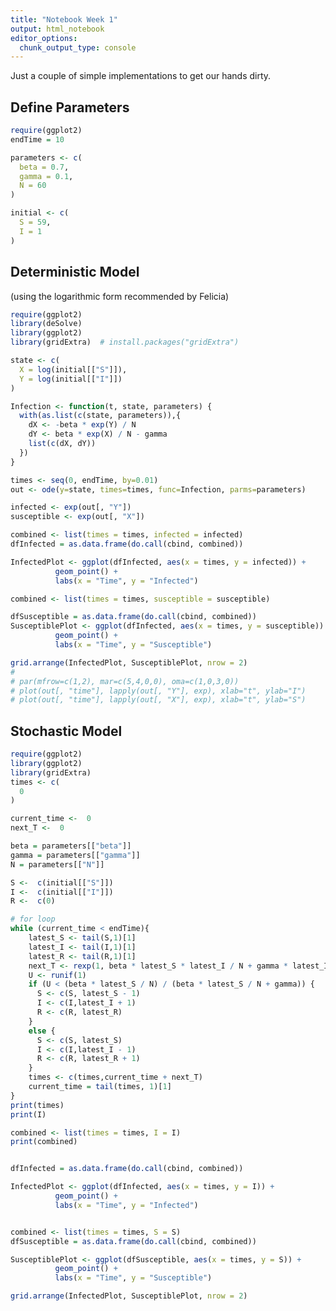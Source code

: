 ```yaml
---
title: "Notebook Week 1"
output: html_notebook
editor_options: 
  chunk_output_type: console
---
```


Just a couple of simple implementations to get our hands dirty.

## Define Parameters

```r
require(ggplot2)
endTime = 10

parameters <- c(
  beta = 0.7,
  gamma = 0.1,
  N = 60
)

initial <- c(
  S = 59,
  I = 1
)
```

## Deterministic Model

(using the logarithmic form recommended by Felicia)

```r
require(ggplot2)
library(deSolve)
library(ggplot2)
library(gridExtra)  # install.packages("gridExtra")

state <- c(
  X = log(initial[["S"]]),
  Y = log(initial[["I"]])
)

Infection <- function(t, state, parameters) {
  with(as.list(c(state, parameters)),{
    dX <- -beta * exp(Y) / N
    dY <- beta * exp(X) / N - gamma
    list(c(dX, dY))
  })
}

times <- seq(0, endTime, by=0.01)
out <- ode(y=state, times=times, func=Infection, parms=parameters)

infected <- exp(out[, "Y"])
susceptible <- exp(out[, "X"])

combined <- list(times = times, infected = infected)
dfInfected = as.data.frame(do.call(cbind, combined))

InfectedPlot <- ggplot(dfInfected, aes(x = times, y = infected)) +
          geom_point() +
          labs(x = "Time", y = "Infected")

combined <- list(times = times, susceptible = susceptible)

dfSusceptible = as.data.frame(do.call(cbind, combined))
SusceptiblePlot <- ggplot(dfInfected, aes(x = times, y = susceptible)) +
          geom_point() +
          labs(x = "Time", y = "Susceptible")

grid.arrange(InfectedPlot, SusceptiblePlot, nrow = 2)
# 
# par(mfrow=c(1,2), mar=c(5,4,0,0), oma=c(1,0,3,0))
# plot(out[, "time"], lapply(out[, "Y"], exp), xlab="t", ylab="I")
# plot(out[, "time"], lapply(out[, "X"], exp), xlab="t", ylab="S")
```

## Stochastic Model

```r
require(ggplot2)
library(ggplot2)
library(gridExtra)
times <- c(
  0
)

current_time <-  0
next_T <-  0

beta = parameters[["beta"]]
gamma = parameters[["gamma"]]
N = parameters[["N"]]

S <-  c(initial[["S"]])
I <-  c(initial[["I"]])
R <-  c(0)

# for loop
while (current_time < endTime){
    latest_S <- tail(S,1)[1]
    latest_I <- tail(I,1)[1]
    latest_R <- tail(R,1)[1]
    next_T <- rexp(1, beta * latest_S * latest_I / N + gamma * latest_I)
    U <- runif(1)
    if (U < (beta * latest_S / N) / (beta * latest_S / N + gamma)) {
      S <- c(S, latest_S - 1)
      I <- c(I,latest_I + 1)
      R <- c(R, latest_R)
    }
    else {
      S <- c(S, latest_S)
      I <- c(I,latest_I - 1)
      R <- c(R, latest_R + 1)
    }
    times <- c(times,current_time + next_T)
    current_time = tail(times, 1)[1]
}
print(times)
print(I)

combined <- list(times = times, I = I)
print(combined)


dfInfected = as.data.frame(do.call(cbind, combined))

InfectedPlot <- ggplot(dfInfected, aes(x = times, y = I)) +
          geom_point() +
          labs(x = "Time", y = "Infected")


combined <- list(times = times, S = S)
dfSusceptible = as.data.frame(do.call(cbind, combined))

SusceptiblePlot <- ggplot(dfSusceptible, aes(x = times, y = S)) +
          geom_point() +
          labs(x = "Time", y = "Susceptible")

grid.arrange(InfectedPlot, SusceptiblePlot, nrow = 2)
```
